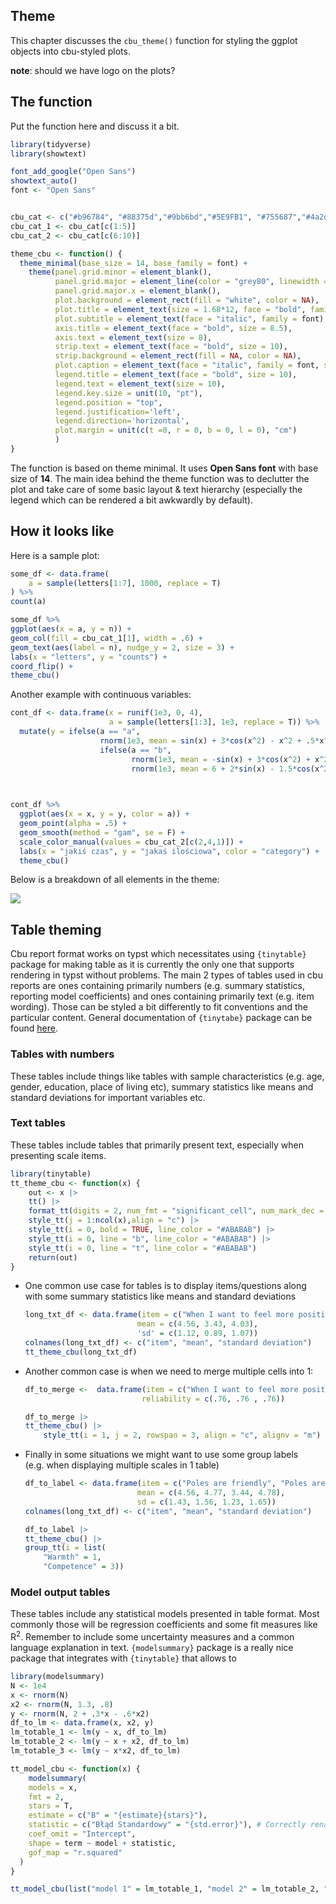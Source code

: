 ## Theme

This chapter discusses the `cbu_theme()` function for styling the ggplot objects into cbu-styled plots.

**note**: should we have logo on the plots?

## The function

Put the function here and discuss it a bit.

```r
library(tidyverse)
library(showtext)

font_add_google("Open Sans")
showtext_auto()
font <- "Open Sans"


cbu_cat <- c("#b96784", "#88375d","#9bb6bd","#5E9FB1", "#755687","#4a2d5e", "#eb676c","#aa2041", "#f2d1ab", "#dd9d38")
cbu_cat_1 <- cbu_cat[c(1:5)]
cbu_cat_2 <- cbu_cat[c(6:10)]

theme_cbu <- function() {
  theme_minimal(base_size = 14, base_family = font) +
    theme(panel.grid.minor = element_blank(),
          panel.grid.major = element_line(color = "grey80", linewidth = .5),
          panel.grid.major.x = element_blank(),
          plot.background = element_rect(fill = "white", color = NA),
          plot.title = element_text(size = 1.68*12, face = "bold", family = font),
          plot.subtitle = element_text(face = "italic", family = font),
          axis.title = element_text(face = "bold", size = 8.5),
          axis.text = element_text(size = 8),
          strip.text = element_text(face = "bold", size = 10),
          strip.background = element_rect(fill = NA, color = NA),
          plot.caption = element_text(face = "italic", family = font, size = 8),
          legend.title = element_text(face = "bold", size = 10),
          legend.text = element_text(size = 10),
          legend.key.size = unit(10, "pt"),
          legend.position = "top",
          legend.justification='left',
          legend.direction='horizontal',
          plot.margin = unit(c(t =0, r = 0, b = 0, l = 0), "cm")
          )
}
```

The function is based on theme minimal. It uses **Open Sans font** with base size of **14**. The main idea behind the theme function was to declutter the plot and take care of some basic layout & text hierarchy (especially the legend which can be rendered a bit awkwardly by default).

## How it looks like

Here is a sample plot:

```r
some_df <- data.frame(
    a = sample(letters[1:7], 1000, replace = T)
) %>%
count(a)

some_df %>%
ggplot(aes(x = a, y = n)) +
geom_col(fill = cbu_cat_1[1], width = .6) +
geom_text(aes(label = n), nudge_y = 2, size = 3) +
labs(x = "letters", y = "counts") +
coord_flip() +
theme_cbu()
```

Another example with continuous variables:

```r
cont_df <- data.frame(x = runif(1e3, 0, 4),
                      a = sample(letters[1:3], 1e3, replace = T)) %>%
  mutate(y = ifelse(a == "a",
                    rnorm(1e3, mean = sin(x) + 3*cos(x^2) - x^2 + .5*x^3),
                    ifelse(a == "b",
                           rnorm(1e3, mean = -sin(x) + 3*cos(x^2) + x^2 - .2*x^3),
                           rnorm(1e3, mean = 6 + 2*sin(x) - 1.5*cos(x^2) - x^2 + .5*x^3))))
           


cont_df %>%
  ggplot(aes(x = x, y = y, color = a)) +
  geom_point(alpha = .5) +
  geom_smooth(method = "gam", se = F) +
  scale_color_manual(values = cbu_cat_2[c(2,4,1)]) +
  labs(x = "jakiś czas", y = "jakaś ilościowa", color = "category") +
  theme_cbu()
```

Below is a breakdown of all elements in the theme:

![](images/clipboard-1620097183.png)

## Table theming

Cbu report format works on typst which necessitates using `{tinytable}` package for making table as it is currently the only one that supports rendering in typst without problems. The main 2 types of tables used in cbu reports are ones containing primarily numbers (e.g. summary statistics, reporting model coefficients) and ones containing primarily text (e.g. item wording). Those can be styled a bit differently to fit conventions and the particular content. General documentation of `{tinytabe}` package can be found [here](https://vincentarelbundock.github.io/tinytable/).

### Tables with numbers

These tables include things like tables with sample characteristics (e.g. age, gender, education, place of living etc), summary statistics like means and standard deviations for important variables etc.

### Text tables

These tables include tables that primarily present text, especially when presenting scale items.

```r
library(tinytable)
tt_theme_cbu <- function(x) {
    out <- x |>
    tt() |>
    format_tt(digits = 2, num_fmt = "significant_cell", num_mark_dec = ",") |>
    style_tt(j = 1:ncol(x),align = "c") |>
    style_tt(i = 0, bold = TRUE, line_color = "#ABABAB") |>
    style_tt(i = 0, line = "b", line_color = "#ABABAB") |>
    style_tt(i = 0, line = "t", line_color = "#ABABAB")
    return(out)
}

```

-   One common use case for tables is to display items/questions along with some summary statistics like means and standard deviations

    ```r
    long_txt_df <- data.frame(item = c("When I want to feel more positive emotion (such as joy or amusement I change what I'm thinking about", "When I am feeling positive emotions I am careful not to express them", "I control my emotions by not expressing them"),
                             mean = c(4.56, 3.43, 4.03),
                             'sd' = c(1.12, 0.89, 1.07))
    colnames(long_txt_df) <- c("item", "mean", "standard deviation")
    tt_theme_cbu(long_txt_df)
    ```

-   Another common case is when we need to merge multiple cells into 1:

    ```r
    df_to_merge <-  data.frame(item = c("When I want to feel more positive emotion (such as joy or amusement I change what I'm thinking about", "When I am feeling positive emotions I am careful not to express them", "I control my emotions by not expressing them"),
                              reliability = c(.76, .76 , .76))

    df_to_merge |>
    tt_theme_cbu() |>
        style_tt(i = 1, j = 2, rowspan = 3, align = "c", alignv = "m")
    ```

-   Finally in some situations we might want to use some group labels (e.g. when displaying multiple scales in 1 table)

    ```r
    df_to_label <- data.frame(item = c("Poles are friendly", "Poles are warm", "Poles are competent", "Poles are capable"),
                             mean = c(4.56, 4.77, 3.44, 4.78),
                             sd = c(1.43, 1.56, 1.23, 1.65))
    colnames(long_txt_df) <- c("item", "mean", "standard deviation")

    df_to_label |>
    tt_theme_cbu() |>
    group_tt(i = list(
        "Warmth" = 1,
        "Competence" = 3))
    ```

### Model output tables

These tables include any statistical models presented in table format. Most commonly those will be regression coefficients and some fit measures like R^2^. Remember to include some uncertainty measures and a common language explanation in text. `{modelsummary}` package is a really nice package that integrates with `{tinytable}` that allows to

```r
library(modelsummary)
N <- 1e4
x <- rnorm(N)
x2 <- rnorm(N, 1.3, .8)
y <- rnorm(N, 2 + .3*x - .6*x2)
df_to_lm <- data.frame(x, x2, y)
lm_totable_1 <- lm(y ~ x, df_to_lm)
lm_totable_2 <- lm(y ~ x + x2, df_to_lm)
lm_totable_3 <- lm(y ~ x*x2, df_to_lm)

tt_model_cbu <- function(x) {
    modelsummary(
    models = x, 
    fmt = 2,
    stars = T,
    estimate = c("B" = "{estimate}{stars}"),
    statistic = c("Błąd Standardowy" = "{std.error}"), # Correctly renaming estimate
    coef_omit = "Intercept",
    shape = term ~ model + statistic,
    gof_map = "r.squared"
  )
}

tt_model_cbu(list("model 1" = lm_totable_1, "model 2" = lm_totable_2, "model 3" = lm_totable_3))
```